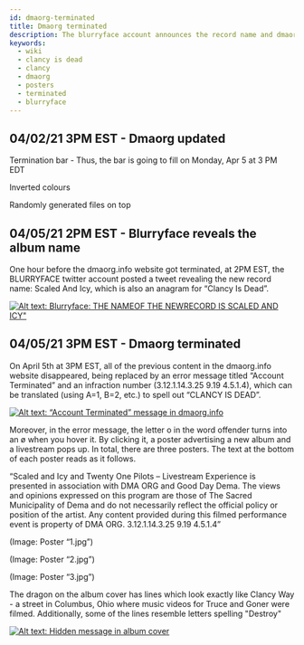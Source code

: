 ```yaml
---
id: dmaorg-terminated
title: Dmaorg terminated
description: The blurryface account announces the record name and dmaorg disappears, revealing the new era posters.
keywords:
  - wiki
  - clancy is dead
  - clancy
  - dmaorg
  - posters
  - terminated
  - blurryface
---
```

## 04/02/21 3PM EST - Dmaorg updated

Termination bar - Thus, the bar is going to fill on Monday, Apr 5 at 3 PM EDT

Inverted colours

Randomly generated files on top


## 04/05/21 2PM EST - Blurryface reveals the album name

One hour before the dmaorg.info website got terminated, at 2PM EST, the BLURRYFACE twitter account posted a tweet revealing the new record name: Scaled And Icy, which is also an anagram for “Clancy Is Dead”.


[![Alt text: Blurryface: THE NAMEOF THE NEWRECORD IS SCALED AND ICY"](./assets/blurryfacesai.png)](./assets/blurryfacesai.png)

## 04/05/21 3PM EST - Dmaorg terminated

On April 5th at 3PM EST, all of the previous content in the dmaorg.info website disappeared, being replaced by an error message titled “Account Terminated” and an infraction number (3.12.1.14.3.25 9.19 4.5.1.4), which can be translated (using A=1, B=2, etc.) to spell out “CLANCY IS DEAD”.

[![Alt text: “Account Terminated” message in dmaorg.info](./assets/terminated.png)](./assets/terminated.png)


Moreover, in the error message, the letter o in the word offender turns into an ø when you hover it. By clicking it, a poster advertising a new album and a livestream pops up. In total, there are three posters. The text at the bottom of each poster reads as it follows.

“Scaled and Icy and Twenty One Pilots – Livestream Experience is presented in association with DMA ORG and Good Day Dema. The views and opinions expressed on this program are those of The Sacred Municipality of Dema and do not necessarily reflect the official policy or position of the artist. Any content provided during this filmed performance event is property of DMA ORG. 3.12.1.14.3.25 9.19 4.5.1.4”

(Image: Poster “1.jpg”)

(Image: Poster “2.jpg”)

(Image: Poster “3.jpg”)

The dragon on the album cover has lines which look exactly like Clancy Way - a street in Columbus, Ohio where music videos for Truce and Goner were filmed.
Additionally, some of the lines resemble letters spelling "Destroy"

[![Alt text: Hidden message in album cover](./assets/trashdestroy.png)](./assets/trashdestroy.png)
